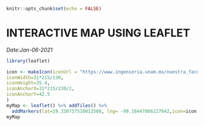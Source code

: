 
```{r setup, include=FALSE}
knitr::opts_chunk$set(echo = FALSE)
```

# **INTERACTIVE MAP USING LEAFLET**

*Date:Jan-06-2021*

```{r}
library(leaflet)

icon <- makeIcon(iconUrl = "https://www.ingenieria.unam.mx/nuestra_facultad/images/institucionales/escudo_fi_color.png",
iconWidth=31*215/230,
iconHeight=35.4,
iconAnchorX=31*215/230/2,
iconAnchorY=42.5
)
myMap <- leaflet() %>% addTiles() %>%
  addMarkers(lat=19.330737510812508, lng= -99.18447866227642,icon=icon, popup="<a href='https://www.ingenieria.unam.mx'> Faculty of Engineering, UNAM, Mexico City</a>") 
myMap
```

